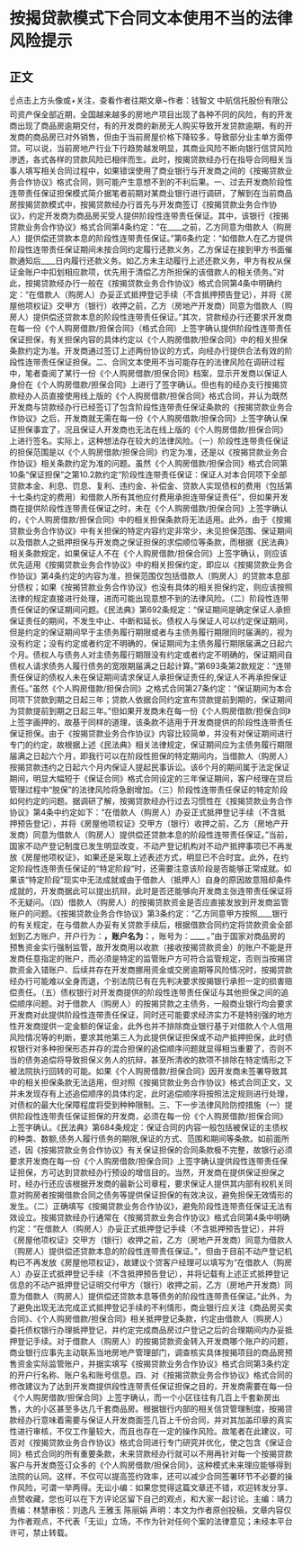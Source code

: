 # 按揭贷款模式下合同文本使用不当的法律风险提示
## 正文
☝点击上方头像或+关注，查看作者往期文章~作者：钱智文 中航信托股份有限公司资产保全部近期，全国越来越多的房地产项目出现了各种不同的风险，有的开发商出现了商品房逾期交付，有的开发商的新房无人购买导致开发贷款逾期，有的开发商的商品房已对外销售，但由于当前房屋价格下降较多，导致部分业主单方面停贷。可以说，当前房地产行业下行趋势越发明显，其商业风险不断向银行信贷风险渗透，各式各样的贷款风险已相伴而生。此时，按揭贷款经办行在指导合同相关当事人填写相关合同过程中，如果错误使用了商业银行与开发商之间的《按揭贷款业务合作协议》格式合同，则可能产生意想不到的不利后果。一、过去开发商阶段性连带责任保证担保模式简介据笔者前期对某商业银行进行调研，了解到在当前商品房按揭贷款模式中，按揭贷款经办行首先与开发商签订《按揭贷款业务合作协议》，约定开发商为商品房买受人提供阶段性连带责任保证。其中，该银行《按揭贷款业务合作协议》格式合同第4条约定：“在____之前，乙方同意为借款人（购房人）提供偿还贷款本息的阶段性连带责任保证。”第6条约定：“如借款人在乙方提供阶段性连带责任保证期间未按合同约定履行还款义务，乙方保证在接到甲方书面催款通知后____日内履行还款义务。如乙方未主动履行上述还款义务，甲方有权从保证金账户中扣划相应款项，优先用于清偿乙方所担保的该借款人的相关债务。”对此，按揭贷款经办行一般在《按揭贷款业务合作协议》格式合同第4条中明确约定：“在借款人（购房人）办妥正式抵押登记手续（不含抵押预告登记），并将《房屋他项权证》交甲方（银行）收押之前，乙方（房地产开发商）同意为借款人（购房人）提供偿还贷款本息的阶段性连带责任保证。”其次，贷款经办行还要求开发商在每一份《个人购房借款/担保合同》（格式合同）上签字确认提供阶段性连带责任保证担保，有关担保内容的具体约定以《个人购房借款/担保合同》中的相关担保条款约定为准。开发商通过签订上述两份协议的方式，向经办行提供合法有效的阶段性连带责任保证担保。二、合同文本使用不当可能存在的法律风险在调研过程中，笔者查阅了某行一份《个人购房借款/担保合同》档案，显示开发商以保证人身份在《个人购房借款/担保合同》上进行了签字确认。但也有的经办支行按揭贷款经办人员直接使用线上版的《个人购房借款/担保合同》格式合同，并认为既然开发商与贷款经办行已经签订了包含阶段性连带责任保证条款的《按揭贷款业务合作协议》之后，开发商就无需在每一份《个人购房借款/担保合同》上签字确认保证担保事宜了，况且保证人开发商也无法在线上版的《个人购房借款/担保合同》上进行签名。实际上，这种想法存在较大的法律风险。（一）阶段性连带责任保证的担保范围是以《个人购房借款/担保合同》约定为准，还是以《按揭贷款业务合作协议》相关条款约定为准的问题。虽然《个人购房借款/担保合同》格式合同第10条“保证担保”之第10.2款约定“阶段性连带责任保证：保证人对本合同项下全部贷款本金、利息、罚息、复利、违约金、补偿金、贷款人实现债权的费用（包括第十七条约定的费用）和借款人所有其他应付费用承担连带保证责任”，但如果开发商在提供阶段性连带责任保证之时，未在《个人购房借款/担保合同》上签字确认的，《个人购房借款/担保合同》中的相关担保条款将无法适用。此外，由于《按揭贷款业务合作协议》中有关担保的特定内容约定非常少，未见担保范围、保证期间以及借款人之抵押担保与开发商之保证担保的求偿顺位等条款，而根据《民法典》相关条款规定，如果保证人不在《个人购房借款/担保合同》上签字确认，则应该优先适用《按揭贷款业务合作协议》中的相关担保约定，即应以《按揭贷款业务合作协议》第4条约定的内容为准，担保范围仅包括借款人（购房人）的贷款本息部分债权；如果《按揭贷款业务合作协议》也没有具体的相关担保约定，则应该按照法律的规定直接进行处理，进而可能出现意想不到的法律风险。（二）阶段性连带责任保证的保证期间问题。《民法典》第692条规定：“保证期间是确定保证人承担保证责任的期间，不发生中止、中断和延长。债权人与保证人可以约定保证期间，但是约定的保证期间早于主债务履行期限或者与主债务履行期限同时届满的，视为没有约定；没有约定或者约定不明确的，保证期间为主债务履行期限届满之日起六个月。债权人与债务人对主债务履行期限没有约定或者约定不明确的，保证期间自债权人请求债务人履行债务的宽限期届满之日起计算。”第693条第2款规定：“连带责任保证的债权人未在保证期间请求保证人承担保证责任的,保证人不再承担保证责任。”虽然《个人购房借款/担保合同》之格式合同第27条约定：“保证期间为本合同项下贷款到期之日起三年；贷款人依据合同约定宣布贷款提前到期的，保证期间为贷款提前到期之日起三年。”但如果开发商未在每一份《个人购房借款/担保合同》上签字画押的，故基于同样的道理，该条款不适用于开发商提供的阶段性连带责任保证担保。由于《按揭贷款业务合作协议》内容比较简单，并没有对保证期间进行专门的约定，故根据上述《民法典》相关法律规定，保证期间应为主债务履行期限届满之日起六个月，即我行可以在阶段性担保的特定期间内，当借款人（购房人）按揭贷款违约之日起六个月内保证人提起民事诉讼。该6个月的期间属于法定保证期间，明显大幅短于《保证合同》格式合同设定的三年保证期间，客户经理在贷后管理过程中“脱保”的法律风险将急剧增加。（三）阶段性连带责任保证的特定阶段如何约定的问题。据调研了解，按揭贷款经办行过去习惯性在《按揭贷款业务合作协议》第4条中约定如下：“在借款人（购房人）办妥正式抵押登记手续（不含抵押预告登记），并将《房屋他项权证》交甲方（银行）收押之前，乙方（房地产开发商）同意为借款人（购房人）提供偿还贷款本息的阶段性连带责任保证。”当前，国家不动产登记制度已发生明显改变，不动产登记机构对不动产抵押事项已不再发放《房屋他项权证》，如果还是采取上述表述方式，明显已不合时宜。此外，在约定阶段性连带责任保证的“特定阶段”时，还需要注意该阶段是否能够正常成就。如果该“特定阶段”现实中无法成就或由于借款人（抵押人）自身的原因故意阻却条件成就的，开发商据此可以提出抗辩，此时是否还能够向开发商主张连带责任保证将不无疑问。（四）借款人（购房人）的按揭贷款资金是否应直接发放到开发商监管账户的问题。《按揭贷款业务合作协议》第3条约定：“乙方同意甲方按照____银行的有关规定，在与借款人办妥有关贷款手续后，根据借款合同约定将贷款资金全部划到乙方账户，开户行为：____，账户名为：____，账号为：____ 。”由于国家对商品房的预售资金实行强制监管，故开发商用以收款（接收按揭贷款资金）的账户不能是开发商任意指定的账户，而必须是特定的监管账户方可符合监管规定，否则当按揭贷款资金入错账户、后续并存在开发商挪用资金或交房逾期等风险情况时，按揭贷款经办行可能难以全身而退，个别法院已有在先判决要求按揭银行承担一定的损害赔偿责任。（五）债权银行对开发商提供的阶段性连带责任保证与其他担保之间的追偿顺序问题。对于借款人（购房人）的按揭贷款之主债务，一般商业银行均会要求开发商对此提供阶段性连带责任保证，同时还可能要求经济实力不是特别强的地方性开发商提供一定金额的保证金，此外也并不排除商业银行基于对借款人个人信用风险情况等的判断，要求其他第三人为此提供保证担保或不动产抵押担保，此时债权银行对多种担保形态并存的混合担保的追偿顺序问题就显得相当重要了，否则不当的债务追偿将导致担保义务人的抗辩，甚至所清收的款项不排除在特定情形之下被法院执行回转的可能。如果《个人购房借款/担保合同》因开发商未签署导致其中的相关担保条款无法适用，但对照《按揭贷款业务合作协议》格式合同正文，又并未发现存有上述追偿顺序的具体约定，此时追偿顺序将按照法定规则进行处理，对债权的最大化保障程度将受到种种限制。三、下一步法律风险防控措施（一）提供阶段性连带责任保证担保的开发商，必须在每一份《个人购房借款/担保合同》上签字确认。《民法典》第684条规定：保证合同的内容一般包括被保证的主债权的种类、数额,债务人履行债务的期限,保证的方式、范围和期间等条款。如前面所述，因《按揭贷款业务合作协议》有关保证担保的合同条款极不完整，故银行必须要求开发商在每一份《个人购房借款/担保合同》上签字确认提供段性连带责任保证担保，方可达到贷款经办行预设的增信目的。当然，开发商在提供保证担保之时，经办行还应该根据开发商的最新公司章程，要求保证人提供其内部有权机关同意对购房者按揭借款合同之债务等提供保证担保的有效决议，避免担保无效情形的发生。（二）正确填写《按揭贷款业务合作协议》，避免阶段性连带责任保证无法有效设立。按揭贷款经办行通常在《按揭贷款业务合作协议》格式合同第4条中明确约定：“在借款人（购房人）办妥正式抵押登记手续（不含抵押预告登记），并将《房屋他项权证》交甲方（银行）收押之前，乙方（房地产开发商）同意为借款人（购房人）提供偿还贷款本息的阶段性连带责任保证。”，但由于目前不动产登记机构已不再发放《房屋他项权证》，故建议个贷客户经理可以填写为“在借款人（购房人）办妥正式抵押登记手续（不含抵押预告登记），并将记载有上述正式抵押登记信息的不动产抵押登记证明交付甲方（银行）收押之前，乙方（房地产开发商）同意为借款人（购房人）提供偿还贷款本息等债务的阶段性连带责任保证。”此外，为了避免出现无法完成正式抵押登记手续的不利情形，商业银行应关注《商品房买卖合同》、《个人购房借款/担保合同》相关抵押登记条款，约定由借款人（购房人）委托债权银行办理抵押登记，并约定完成商品房过户登记之后的合理期间内办妥抵押登记手续。对于借款人（购房人）的按揭贷款资金转入开发商哪个账户的问题，商业银行应事先主动联系当地房地产管理部门，调查核实具体按揭项目的商品房预售资金实际监管账户，并据实填写《按揭贷款业务合作协议》格式合同第3条约定的开户行名称、账户名和账号信息。四、对《按揭贷款业务合作协议》格式合同的修改建议为了达到开发商提供段性连带责任保证担保之目的，开发商需要在每一份《个人购房借款/担保合同》上签字确认，而一个小区往往有几百上千套新房出售，大的小区甚至多达几千套商品房。根据银行内部的相关信贷管理制度，按揭贷款经办行意味着需要与保证人开发商面签几百上千份合同，并对其加盖印章的真实性进行审核，不仅工作量较大，而且也存在一定的操作风险。故笔者在此建议，可否对《按揭贷款业务合作协议》格式合同进行专门研究并优化，使之包含《保证合同》格式合同的所有重要条款，未来贷款经办行就可以不用再针对每一个按揭贷款客户与开发商签订众多的《个人购房借款/担保合同》，这种模式未来理应能够得到法院的认同。这样，不仅可以提高签约效率，还可以减少合同签署环节不必要的操作风险，可谓一举两得。无讼小编：如果您觉得这篇文章还不错，欢迎转发分享、点赞收藏，您也可以在下方评论区留下自己的观点，和大家一起讨论。主编：靖力责编：林慧审核：刘逸凡 王雅玉 陈丽娟 声明：本文为作者原创投稿，文章内容仅为作者观点，不代表「无讼」立场，不作为针对任何个案的法律意见；未经本平台许可，禁止转载。
